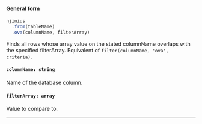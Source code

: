 
#### General form
<!-- prettier-ignore -->
```js {3} 
njinius
  .from(tableName)
  .ova(columnName, filterArray)
```

Finds all rows whose array value on the stated columnName overlaps with the specified filterArray. Equivalent of `filter(columnName, 'ova', criteria)`.

#### `columnName: string`
Name of the database column.

#### `filterArray: array`
Value to compare to.

---